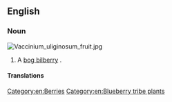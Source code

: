 ==English==
{{wikipedia|vaccinium uliginosum}}

===Noun===
[[File:Vaccinium_uliginosum_fruit.jpg|thumb|right]]
{{en-noun}}

# A [[bog bilberry]] {{gloss|shrub and berry}}.

====Translations====
{{trans-see|shrub and berry|bog bilberry}}

[[Category:en:Berries]]
[[Category:en:Blueberry tribe plants]]